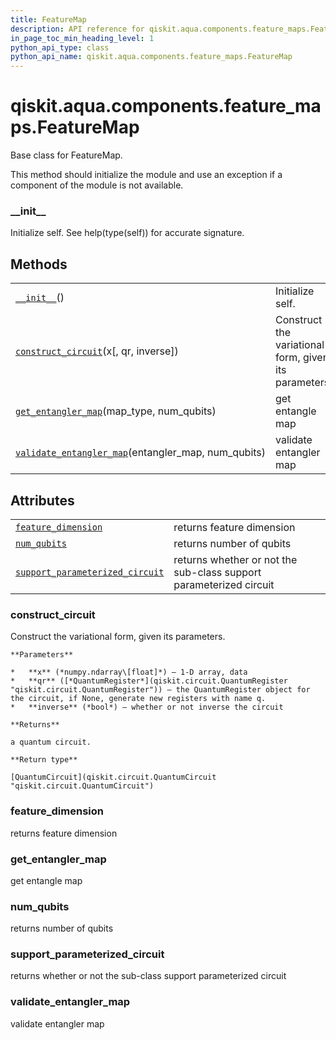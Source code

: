 ```yaml
---
title: FeatureMap
description: API reference for qiskit.aqua.components.feature_maps.FeatureMap
in_page_toc_min_heading_level: 1
python_api_type: class
python_api_name: qiskit.aqua.components.feature_maps.FeatureMap
---
```


# qiskit.aqua.components.feature\_maps.FeatureMap

<Class id="qiskit.aqua.components.feature_maps.FeatureMap" isDedicatedPage={true} github="https://github.com/qiskit-community/qiskit-aqua/tree/stable/0.9/qiskit/aqua/components/feature_maps/feature_map.py" signature="FeatureMap">
  Base class for FeatureMap.

  This method should initialize the module and use an exception if a component of the module is not available.

  ### \_\_init\_\_

  <Function id="qiskit.aqua.components.feature_maps.FeatureMap.__init__" name="__init__" signature="abstract __init__()">
    Initialize self. See help(type(self)) for accurate signature.
  </Function>

  ## Methods

  |                                                                                                                                                                                                         |                                                       |
  | ------------------------------------------------------------------------------------------------------------------------------------------------------------------------------------------------------- | ----------------------------------------------------- |
  | [`__init__`](#qiskit.aqua.components.feature_maps.FeatureMap.__init__ "qiskit.aqua.components.feature_maps.FeatureMap.__init__")()                                                                      | Initialize self.                                      |
  | [`construct_circuit`](#qiskit.aqua.components.feature_maps.FeatureMap.construct_circuit "qiskit.aqua.components.feature_maps.FeatureMap.construct_circuit")(x\[, qr, inverse])                          | Construct the variational form, given its parameters. |
  | [`get_entangler_map`](#qiskit.aqua.components.feature_maps.FeatureMap.get_entangler_map "qiskit.aqua.components.feature_maps.FeatureMap.get_entangler_map")(map\_type, num\_qubits)                     | get entangle map                                      |
  | [`validate_entangler_map`](#qiskit.aqua.components.feature_maps.FeatureMap.validate_entangler_map "qiskit.aqua.components.feature_maps.FeatureMap.validate_entangler_map")(entangler\_map, num\_qubits) | validate entangler map                                |

  ## Attributes

  |                                                                                                                                                                                                 |                                                                    |
  | ----------------------------------------------------------------------------------------------------------------------------------------------------------------------------------------------- | ------------------------------------------------------------------ |
  | [`feature_dimension`](#qiskit.aqua.components.feature_maps.FeatureMap.feature_dimension "qiskit.aqua.components.feature_maps.FeatureMap.feature_dimension")                                     | returns feature dimension                                          |
  | [`num_qubits`](#qiskit.aqua.components.feature_maps.FeatureMap.num_qubits "qiskit.aqua.components.feature_maps.FeatureMap.num_qubits")                                                          | returns number of qubits                                           |
  | [`support_parameterized_circuit`](#qiskit.aqua.components.feature_maps.FeatureMap.support_parameterized_circuit "qiskit.aqua.components.feature_maps.FeatureMap.support_parameterized_circuit") | returns whether or not the sub-class support parameterized circuit |

  ### construct\_circuit

  <Function id="qiskit.aqua.components.feature_maps.FeatureMap.construct_circuit" name="construct_circuit" signature="abstract construct_circuit(x, qr=None, inverse=False)">
    Construct the variational form, given its parameters.

    **Parameters**

    *   **x** (*numpy.ndarray\[float]*) – 1-D array, data
    *   **qr** ([*QuantumRegister*](qiskit.circuit.QuantumRegister "qiskit.circuit.QuantumRegister")) – the QuantumRegister object for the circuit, if None, generate new registers with name q.
    *   **inverse** (*bool*) – whether or not inverse the circuit

    **Returns**

    a quantum circuit.

    **Return type**

    [QuantumCircuit](qiskit.circuit.QuantumCircuit "qiskit.circuit.QuantumCircuit")
  </Function>

  ### feature\_dimension

  <Function id="qiskit.aqua.components.feature_maps.FeatureMap.feature_dimension" name="feature_dimension" signature="property feature_dimension">
    returns feature dimension
  </Function>

  ### get\_entangler\_map

  <Function id="qiskit.aqua.components.feature_maps.FeatureMap.get_entangler_map" name="get_entangler_map" signature="static get_entangler_map(map_type, num_qubits)">
    get entangle map
  </Function>

  ### num\_qubits

  <Function id="qiskit.aqua.components.feature_maps.FeatureMap.num_qubits" name="num_qubits" signature="property num_qubits">
    returns number of qubits
  </Function>

  ### support\_parameterized\_circuit

  <Function id="qiskit.aqua.components.feature_maps.FeatureMap.support_parameterized_circuit" name="support_parameterized_circuit" signature="property support_parameterized_circuit">
    returns whether or not the sub-class support parameterized circuit
  </Function>

  ### validate\_entangler\_map

  <Function id="qiskit.aqua.components.feature_maps.FeatureMap.validate_entangler_map" name="validate_entangler_map" signature="static validate_entangler_map(entangler_map, num_qubits)">
    validate entangler map
  </Function>
</Class>

